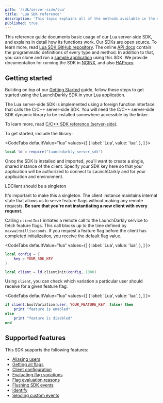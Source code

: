 ```yaml
---
path: '/sdk/server-side/lua'
title: 'Lua SDK reference'
description: 'This topic explains all of the methods available in the server-side Lua SDK, with details about how they work.'
published: true
---
```


This reference guide documents basic usage of our Lua server-side SDK, and explains in detail how its functions work. Our SDKs are open source. To learn more, read [Lua SDK GitHub repository](https://github.com/launchdarkly/lua-server-sdk). The online [API docs](https://launchdarkly.github.io/lua-server-sdk/modules/launchdarkly-server-sdk.html) contain the programmatic definitions of every type and method. In addition to that, you can clone and run a [sample application](https://github.com/launchdarkly/hello-lua-server) using this SDK. We provide documentation for running the SDK in [NGINX](/sdk/server-side/lua/nginx), and also [HAProxy](/sdk/server-side/lua/haproxy).

## Getting started

Building on top of our [Getting Started](/home/getting-started) guide, follow these steps to get started using the LaunchDarkly SDK in your Lua application.

The Lua server-side SDK is implemented using a foreign function interface that calls the C/C++ server-side SDK. You will need the C/C++ server-side SDK dynamic library to be installed somewhere accessible by the linker.

To learn more, read [C/C++ SDK reference (server-side)](/sdk/server-side/c-c--).

To get started, include the library:

<CodeTabs
  defaultValue="lua"
  values={[
    { label: 'Lua', value: 'lua', },
  ]
}>
<CodeTabItem value="lua">

```lua
local ld = require("launchdarkly_server_sdk")
```

</CodeTabItem>
</CodeTabs>

Once the SDK is installed and imported, you'll want to create a single, shared instance of the client. Specify your SDK key here so that your application will be authorized to connect to LaunchDarkly and for your application and environment.

<Callout intent="alert">
  <CalloutTitle>LDClient should be a singleton</CalloutTitle>
  <CalloutDescription>

It's important to make this a singleton. The client instance maintains internal state that allows us to
serve feature flags without making any remote requests. **Be sure that you're not instantiating a new client with
every request.**

  </CalloutDescription>
</Callout>

Calling `clientInit` initiates a remote call to the LaunchDarkly service to fetch feature flags. This call blocks up to the time defined by `maxwaitmilliseconds`. If you request a feature flag before the client has completed initialization, you receive the default flag value.

<CodeTabs
  defaultValue="lua"
  values={[
    { label: 'Lua', value: 'lua', },
  ]
}>
<CodeTabItem value="lua">

```lua
local config = {
    key = YOUR_SDK_KEY
}

local client = ld.clientInit(config, 1000)
```

</CodeTabItem>
</CodeTabs>

Using `client`, you can check which variation a particular user should receive for a given feature flag.

<CodeTabs
  defaultValue="lua"
  values={[
    { label: 'Lua', value: 'lua', },
  ]
}>
<CodeTabItem value="lua">

```lua
if client:boolVariation(user, YOUR_FEATURE_KEY, false) then
    print "feature is enabled"
else
    print "feature is disabled"
end
```

</CodeTabItem>
</CodeTabs>

## Supported features

This SDK supports the following features:

* [Aliasing users](/sdk/features/aliasing-users#lua)
* [Getting all flags](/sdk/features/all-flags#lua)
* [Client configuration](/sdk/features/config#lua)
* [Evaluating flag variations](/sdk/features/variation#lua)
* [Flag evaluation reasons](/sdk/features/variationdetail#lua)
* [Flushing SDK events](/sdk/features/flush#lua)
* [Identify](/sdk/features/identify#lua)
* [Sending custom events](/sdk/features/track#lua)
